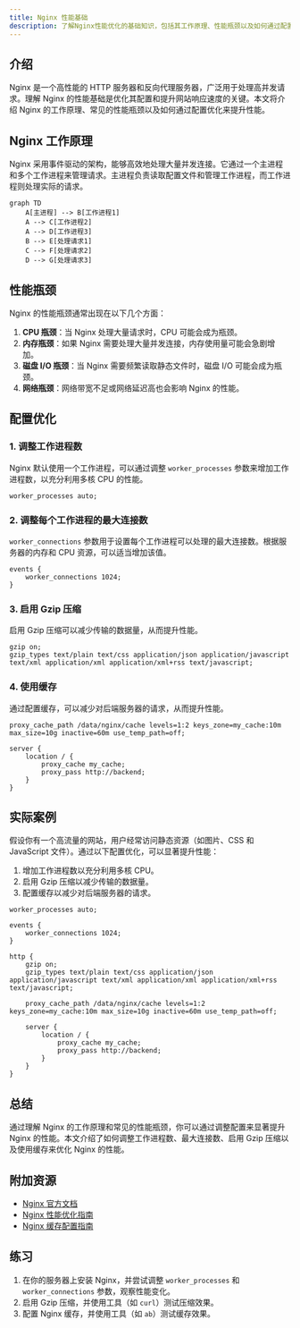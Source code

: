```yaml
---
title: Nginx 性能基础
description: 了解Nginx性能优化的基础知识，包括其工作原理、性能瓶颈以及如何通过配置提升性能。
---
```


## 介绍

Nginx 是一个高性能的 HTTP 服务器和反向代理服务器，广泛用于处理高并发请求。理解 Nginx 的性能基础是优化其配置和提升网站响应速度的关键。本文将介绍 Nginx 的工作原理、常见的性能瓶颈以及如何通过配置优化来提升性能。

## Nginx 工作原理

Nginx 采用事件驱动的架构，能够高效地处理大量并发连接。它通过一个主进程和多个工作进程来管理请求。主进程负责读取配置文件和管理工作进程，而工作进程则处理实际的请求。

```mermaid
graph TD
    A[主进程] --> B[工作进程1]
    A --> C[工作进程2]
    A --> D[工作进程3]
    B --> E[处理请求1]
    C --> F[处理请求2]
    D --> G[处理请求3]
```

## 性能瓶颈

Nginx 的性能瓶颈通常出现在以下几个方面：

1. **CPU 瓶颈**：当 Nginx 处理大量请求时，CPU 可能会成为瓶颈。
2. **内存瓶颈**：如果 Nginx 需要处理大量并发连接，内存使用量可能会急剧增加。
3. **磁盘 I/O 瓶颈**：当 Nginx 需要频繁读取静态文件时，磁盘 I/O 可能会成为瓶颈。
4. **网络瓶颈**：网络带宽不足或网络延迟高也会影响 Nginx 的性能。

## 配置优化

### 1. 调整工作进程数

Nginx 默认使用一个工作进程，可以通过调整 `worker_processes` 参数来增加工作进程数，以充分利用多核 CPU 的性能。

```nginx
worker_processes auto;
```

### 2. 调整每个工作进程的最大连接数

`worker_connections` 参数用于设置每个工作进程可以处理的最大连接数。根据服务器的内存和 CPU 资源，可以适当增加该值。

```nginx
events {
    worker_connections 1024;
}
```

### 3. 启用 Gzip 压缩

启用 Gzip 压缩可以减少传输的数据量，从而提升性能。

```nginx
gzip on;
gzip_types text/plain text/css application/json application/javascript text/xml application/xml application/xml+rss text/javascript;
```

### 4. 使用缓存

通过配置缓存，可以减少对后端服务器的请求，从而提升性能。

```nginx
proxy_cache_path /data/nginx/cache levels=1:2 keys_zone=my_cache:10m max_size=10g inactive=60m use_temp_path=off;

server {
    location / {
        proxy_cache my_cache;
        proxy_pass http://backend;
    }
}
```

## 实际案例

假设你有一个高流量的网站，用户经常访问静态资源（如图片、CSS 和 JavaScript 文件）。通过以下配置优化，可以显著提升性能：

1. 增加工作进程数以充分利用多核 CPU。
2. 启用 Gzip 压缩以减少传输的数据量。
3. 配置缓存以减少对后端服务器的请求。

```nginx
worker_processes auto;

events {
    worker_connections 1024;
}

http {
    gzip on;
    gzip_types text/plain text/css application/json application/javascript text/xml application/xml application/xml+rss text/javascript;

    proxy_cache_path /data/nginx/cache levels=1:2 keys_zone=my_cache:10m max_size=10g inactive=60m use_temp_path=off;

    server {
        location / {
            proxy_cache my_cache;
            proxy_pass http://backend;
        }
    }
}
```

## 总结

通过理解 Nginx 的工作原理和常见的性能瓶颈，你可以通过调整配置来显著提升 Nginx 的性能。本文介绍了如何调整工作进程数、最大连接数、启用 Gzip 压缩以及使用缓存来优化 Nginx 的性能。

## 附加资源

- [Nginx 官方文档](https://nginx.org/en/docs/)
- [Nginx 性能优化指南](https://www.nginx.com/resources/wiki/start/topics/tutorials/config_pitfalls/)
- [Nginx 缓存配置指南](https://www.nginx.com/blog/nginx-caching-guide/)

## 练习

1. 在你的服务器上安装 Nginx，并尝试调整 `worker_processes` 和 `worker_connections` 参数，观察性能变化。
2. 启用 Gzip 压缩，并使用工具（如 `curl`）测试压缩效果。
3. 配置 Nginx 缓存，并使用工具（如 `ab`）测试缓存效果。

